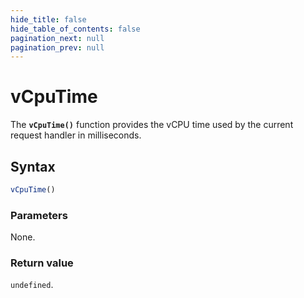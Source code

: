 ```yaml
---
hide_title: false
hide_table_of_contents: false
pagination_next: null
pagination_prev: null
---
```


# vCpuTime

The **`vCpuTime()`** function provides the vCPU time used by the current request handler in milliseconds.

## Syntax

```js
vCpuTime()
```

### Parameters

None.

### Return value

`undefined`.
